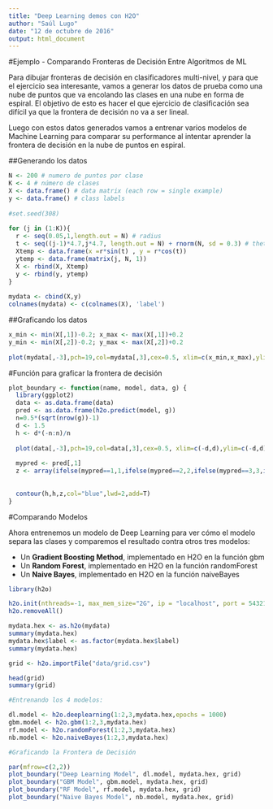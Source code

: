 ```yaml
---
title: "Deep Learning demos con H2O"
author: "Saúl Lugo"
date: "12 de octubre de 2016"
output: html_document
---
```


#Ejemplo - Comparando Fronteras de Decisión Entre Algoritmos de ML

Para dibujar fronteras de decisión en clasificadores multi-nivel, y para que el ejercicio sea interesante, vamos a generar los datos de prueba como una nube de puntos que va encolando las clases en una nube en forma de espiral. El objetivo de esto es hacer el que ejercicio de clasificación sea difícil ya que la frontera de decisión no va a ser lineal.

Luego con estos datos generados vamos a entrenar varios modelos de Machine Learning para comparar su performance al intentar aprender la frontera de decisión en la nube de puntos en espiral.

##Generando los datos


```r
N <- 200 # numero de puntos por clase
K <- 4 # número de clases
X <- data.frame() # data matrix (each row = single example)
y <- data.frame() # class labels
 
#set.seed(308)
 
for (j in (1:K)){
  r <- seq(0.05,1,length.out = N) # radius
  t <- seq((j-1)*4.7,j*4.7, length.out = N) + rnorm(N, sd = 0.3) # theta
  Xtemp <- data.frame(x =r*sin(t) , y = r*cos(t)) 
  ytemp <- data.frame(matrix(j, N, 1))
  X <- rbind(X, Xtemp)
  y <- rbind(y, ytemp)
}
 
mydata <- cbind(X,y)
colnames(mydata) <- c(colnames(X), 'label')
```

##Graficando los datos

```r
x_min <- min(X[,1])-0.2; x_max <- max(X[,1])+0.2
y_min <- min(X[,2])-0.2; y_max <- max(X[,2])+0.2
 
plot(mydata[,-3],pch=19,col=mydata[,3],cex=0.5, xlim=c(x_min,x_max),ylim=c(y_min,y_max),main="Nube de Puntos en Espiral")
```

#Función para graficar la frontera de decisión

```r
plot_boundary <- function(name, model, data, g) {
  library(ggplot2)
  data <- as.data.frame(data) 
  pred <- as.data.frame(h2o.predict(model, g))
  n=0.5*(sqrt(nrow(g))-1)
  d <- 1.5
  h <- d*(-n:n)/n
 
  plot(data[,-3],pch=19,col=data[,3],cex=0.5, xlim=c(-d,d),ylim=c(-d,d),main=name)
  
  mypred <- pred[,1]
  z <- array(ifelse(mypred==1,1,ifelse(mypred==2,2,ifelse(mypred==3,3,ifelse(mypred==4,4,0)))),dim=c(2*n+1,2*n+1))
 
  
  contour(h,h,z,col="blue",lwd=2,add=T)
}
```

#Comparando Modelos

Ahora entrenemos un modelo de Deep Learning para ver cómo el modelo separa las clases y comparemos el resultado contra otros tres modelos:

- Un **Gradient Boosting Method**, implementado en H2O en la función gbm 
- Un **Random Forest**, implementado en H2O en la función randomForest
- Un **Naive Bayes**, implementado en H2O en la función naiveBayes

```r
library(h2o)

h2o.init(nthreads=-1, max_mem_size="2G", ip = "localhost", port = 54321)
h2o.removeAll()

mydata.hex <- as.h2o(mydata)
summary(mydata.hex)
mydata.hex$label <- as.factor(mydata.hex$label)
summary(mydata.hex)

grid <- h2o.importFile("data/grid.csv")

head(grid)
summary(grid)

#Entrenando los 4 modelos:

dl.model <- h2o.deeplearning(1:2,3,mydata.hex,epochs = 1000)
gbm.model <- h2o.gbm(1:2,3,mydata.hex)
rf.model <- h2o.randomForest(1:2,3,mydata.hex)
nb.model <- h2o.naiveBayes(1:2,3,mydata.hex)

#Graficando la Frontera de Decisión

par(mfrow=c(2,2))
plot_boundary("Deep Learning Model", dl.model, mydata.hex, grid)
plot_boundary("GBM Model", gbm.model, mydata.hex, grid)
plot_boundary("RF Model", rf.model, mydata.hex, grid)
plot_boundary("Naive Bayes Model", nb.model, mydata.hex, grid)



```

